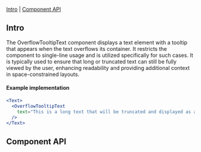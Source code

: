 

<Meta of={OverflowTooltipTextStories} />

<Title>OverflowTooltipText</Title>

[Intro](#Intro) | [Component API](#ComponentAPI)

## Intro <a id="Intro" />

The OverflowTooltipText component displays a text element with a tooltip that appears when the text overflows its container.
It restricts the component to single-line usage and is utilized specifically for such cases.
It is typically used to ensure that long or truncated text can still be fully viewed by the user, enhancing readability and providing additional context in space-constrained layouts.

<Canvas of={OverflowTooltipTextStories.Default} sourceState="none" />

#### Example implementation

```jsx
<Text>
  <OverflowTooltipText
    text="This is a long text that will be truncated and displayed as a tooltip"
  />
</Text>
```

## Component API <a id="ComponentAPI" />

<ArgTypes of={OverflowTooltipTextStories.Default} sort="requiredFirst" />
